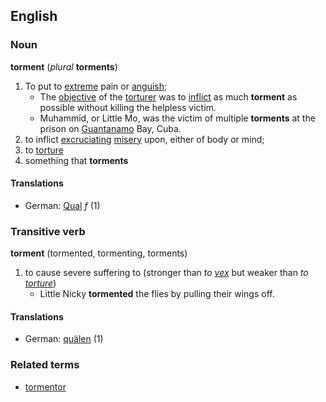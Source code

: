==English==
===Noun===
'''torment''' (''plural'' '''torments''')
# To put to [[extreme]] pain or [[anguish]]; 
#* The [[objective]] of the [[torturer]] was to [[inflict]] as much '''torment''' as possible without killing the helpless victim.
#* Muhammid, or Little Mo, was the victim of multiple '''torments''' at the prison on [[:w:Guantanamo|Guantanamo]] Bay, Cuba.
# to inflict [[excruciating]] [[misery]] upon, either of body or mind; 
# to [[torture]]
# something that '''torments'''
====Translations====
*German: [[Qual]] ''f'' (1)
===Transitive verb===
'''torment''' (tormented, tormenting, torments)
# to cause severe suffering to (stronger than ''to [[vex]]'' but weaker than ''to [[torture]]'')
#*Little Nicky '''tormented''' the flies by pulling their wings off.
====Translations====
*German: [[quälen]] (1)
===Related terms===
*[[tormentor]]